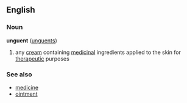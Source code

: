 ==English==
===Noun===
'''unguent''' ([[unguents]])

# any [[cream]] containing [[medicinal]] ingredients applied to the skin for [[therapeutic]] purposes

===See also===
*[[medicine]]
*[[ointment]]